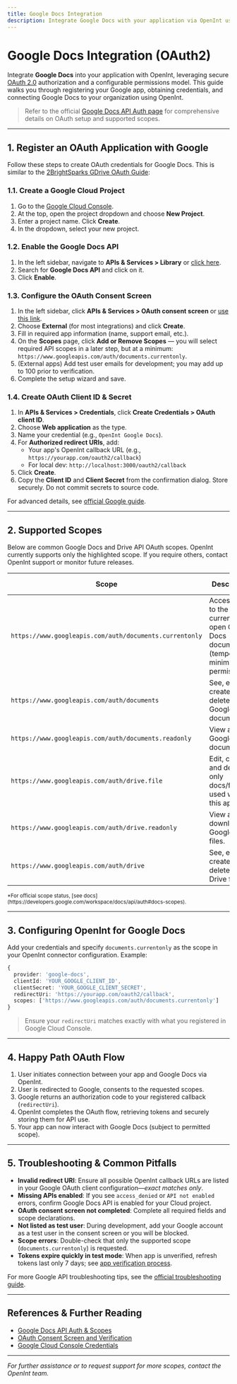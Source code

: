 ```yaml
---
title: Google Docs Integration
description: Integrate Google Docs with your application via OpenInt using secure OAuth2 authentication.
---
```


# Google Docs Integration (OAuth2)

Integrate **Google Docs** into your application with OpenInt, leveraging secure [OAuth 2.0](https://developers.google.com/identity/protocols/oauth2) authorization and a configurable permissions model. This guide walks you through registering your Google app, obtaining credentials, and connecting Google Docs to your organization using OpenInt.

> Refer to the official [Google Docs API Auth page](https://developers.google.com/workspace/docs/api/auth) for comprehensive details on OAuth setup and supported scopes.

---

## 1. Register an OAuth Application with Google

Follow these steps to create OAuth credentials for Google Docs. This is similar to the [2BrightSparks GDrive OAuth Guide](https://www.2brightsparks.com/resources/articles/gdriveclientid.html):

### 1.1. Create a Google Cloud Project
1. Go to the [Google Cloud Console](https://console.cloud.google.com/).
2. At the top, open the project dropdown and choose **New Project**.
3. Enter a project name. Click **Create**.
4. In the dropdown, select your new project.

### 1.2. Enable the Google Docs API
1. In the left sidebar, navigate to **APIs & Services > Library** or [click here](https://console.cloud.google.com/apis/library).
2. Search for **Google Docs API** and click on it.
3. Click **Enable**.

### 1.3. Configure the OAuth Consent Screen
1. In the left sidebar, click **APIs & Services > OAuth consent screen** or [use this link](https://console.cloud.google.com/apis/credentials/consent).
2. Choose **External** (for most integrations) and click **Create**.
3. Fill in required app information (name, support email, etc.).
4. On the **Scopes** page, click **Add or Remove Scopes** — you will select required API scopes in a later step, but at a minimum: `https://www.googleapis.com/auth/documents.currentonly`.
5. (External apps) Add test user emails for development; you may add up to 100 prior to verification.
6. Complete the setup wizard and save.

### 1.4. Create OAuth Client ID & Secret
1. In **APIs & Services > Credentials**, click **Create Credentials > OAuth client ID**.
2. Choose **Web application** as the type.
3. Name your credential (e.g., `OpenInt Google Docs`).
4. For **Authorized redirect URIs**, add:
   - Your app's OpenInt callback URL (e.g., `https://yourapp.com/oauth2/callback`)
   - For local dev: `http://localhost:3000/oauth2/callback`
5. Click **Create**.
6. Copy the **Client ID** and **Client Secret** from the confirmation dialog. Store securely. Do not commit secrets to source code.

For advanced details, see [official Google guide](https://developers.google.com/identity/protocols/oauth2#creatingcred).

---

## 2. Supported Scopes

Below are common Google Docs and Drive API OAuth scopes. OpenInt currently supports only the highlighted scope. If you require others, contact OpenInt support or monitor future releases.

<Table>
  <thead>
    <tr>
      <th>Scope</th>
      <th>Description</th>
      <th>Access Level</th>
      <th>OpenInt Support</th>
    </tr>
  </thead>
  <tbody>
    <tr>
      <td><code>https://www.googleapis.com/auth/documents.currentonly</code></td>
      <td>Access only to the currently open Google Docs document (temporary, minimal permissions).
      </td>
      <td>Non-sensitive*</td>
      <td><b>✔ Supported</b></td>
    </tr>
    <tr>
      <td><code>https://www.googleapis.com/auth/documents</code></td>
      <td><Tooltip text="Full read/write access to all Google Docs documents.">
        See, edit, create, and delete all Google Docs documents.
      </Tooltip></td>
      <td>Sensitive</td>
      <td>✖</td>
    </tr>
    <tr>
      <td><code>https://www.googleapis.com/auth/documents.readonly</code></td>
      <td><Tooltip text="Read-only access to Docs; view documents and metadata, cannot edit or create.">
        View all Google Docs documents.
      </Tooltip></td>
      <td>Sensitive</td>
      <td>✖</td>
    </tr>
    <tr>
      <td><code>https://www.googleapis.com/auth/drive.file</code></td>
      <td><Tooltip text="Access the specific Google Drive files this app uses (not all files).">
        Edit, create, and delete only docs/files used with this app.
      </Tooltip></td>
      <td>Non-sensitive</td>
      <td>✖</td>
    </tr>
    <tr>
      <td><code>https://www.googleapis.com/auth/drive.readonly</code></td>
      <td><Tooltip text="Read-only for all Google Drive files (including Docs).">
        View and download all Google Drive files.
      </Tooltip></td>
      <td>Restricted</td>
      <td>✖</td>
    </tr>
    <tr>
      <td><code>https://www.googleapis.com/auth/drive</code></td>
      <td><Tooltip text="Full access to all files in Google Drive, including Docs.">
        See, edit, create, and delete all Drive files.
      </Tooltip></td>
      <td>Restricted</td>
      <td>✖</td>
    </tr>
  </tbody>
</Table>
<small>*For official scope status, [see docs](https://developers.google.com/workspace/docs/api/auth#docs-scopes).</small>

---

## 3. Configuring OpenInt for Google Docs

Add your credentials and specify `documents.currentonly` as the scope in your OpenInt connector configuration. Example:

```ts
{
  provider: 'google-docs',
  clientId: 'YOUR_GOOGLE_CLIENT_ID',
  clientSecret: 'YOUR_GOOGLE_CLIENT_SECRET',
  redirectUri: 'https://yourapp.com/oauth2/callback',
  scopes: ['https://www.googleapis.com/auth/documents.currentonly']
}
```

> Ensure your `redirectUri` matches exactly with what you registered in Google Cloud Console.

---

## 4. Happy Path OAuth Flow

1. User initiates connection between your app and Google Docs via OpenInt.
2. User is redirected to Google, consents to the requested scopes.
3. Google returns an authorization code to your registered callback (`redirectUri`).
4. OpenInt completes the OAuth flow, retrieving tokens and securely storing them for API use.
5. Your app can now interact with Google Docs (subject to permitted scope).

---

## 5. Troubleshooting & Common Pitfalls

- **Invalid redirect URI**: Ensure all possible OpenInt callback URLs are listed in your Google OAuth client configuration—*exact matches only*.
- **Missing APIs enabled**: If you see `access_denied` or `API not enabled` errors, confirm Google Docs API is enabled for your Cloud project.
- **OAuth consent screen not completed**: Complete all required fields and scope declarations.
- **Not listed as test user**: During development, add your Google account as a test user in the consent screen or you will be blocked.
- **Scope errors**: Double-check that only the supported scope (`documents.currentonly`) is requested.
- **Tokens expire quickly in test mode**: When app is unverified, refresh tokens last only 7 days; see [app verification process](https://support.google.com/cloud/answer/13461325?hl=en).

For more Google API troubleshooting tips, see the [official troubleshooting guide](https://support.google.com/cloud/answer/9110914).

---

## References & Further Reading

- [Google Docs API Auth & Scopes](https://developers.google.com/workspace/docs/api/auth)
- [OAuth Consent Screen and Verification](https://support.google.com/cloud/answer/13461325?hl=en)
- [Google Cloud Console Credentials](https://console.cloud.google.com/apis/credentials)

---

*For further assistance or to request support for more scopes, contact the OpenInt team.*